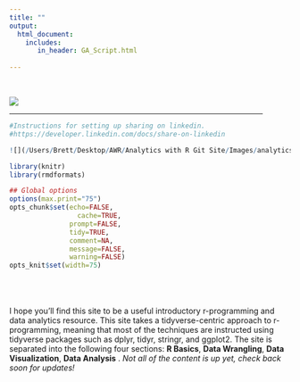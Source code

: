 ```yaml
---
title: ""
output: 
  html_document:
    includes:
       in_header: GA_Script.html
    
---
```




<br/>

![](/Users/Brett/Desktop/AWR/analyticswithr/analyticswithR banner slim.png)

<hr width="90%">

```r
#Instructions for setting up sharing on linkedin.
#https://developer.linkedin.com/docs/share-on-linkedin

![](/Users/Brett/Desktop/AWR/Analytics with R Git Site/Images/analyticswithR banner.png)
```


```r
library(knitr)
library(rmdformats)

## Global options
options(max.print="75")
opts_chunk$set(echo=FALSE,
	             cache=TRUE,
               prompt=FALSE,
               tidy=TRUE,
               comment=NA,
               message=FALSE,
               warning=FALSE)
opts_knit$set(width=75)
```
<br/>
<br/>
<br/>
I hope you'll find this site to be a useful introductory r-programming and data analytics resource. This site takes a tidyverse-centric approach to r-programming, meaning that most of the techniques are instructed using tidyverse packages such as dplyr, tidyr, stringr, and ggplot2. The site is separated into the following four sections: **R Basics**, **Data Wrangling**, **Data Visualization**, **Data Analysis** . *Not all of the content is up yet, check back soon for updates!*
